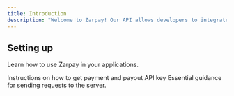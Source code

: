 ```yaml
---
title: Introduction
description: "Welcome to Zarpay! Our API allows developers to integrate our fintech merchant services into their applications seamlessly. This documentation will guide you through setting up an account, creating a store, and obtaining your API keys to use our services."
---
```


## Setting up

Learn how to use Zarpay in your applications.

<CardGroup cols={2}>
  <Card
    title="Getting API Keys"
    icon="pen-to-square"
    href="http://localhost:3000/getting-started/getting-api-keys"
  >
   Instructions on how to get payment and payout API key

  </Card>
  <Card
    title="Request Format"
    icon="image"
    href="http://localhost:3000/getting-started/request-format"
  >
    Essential guidance for sending requests to the server.
  </Card>
</CardGroup>
